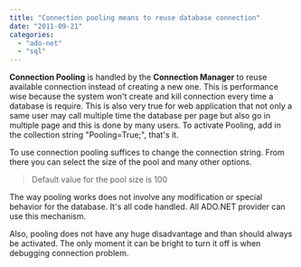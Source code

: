 ```yaml
---
title: "Connection pooling means to reuse database connection"
date: "2011-09-21"
categories: 
  - "ado-net"
  - "sql"
---
```


**Connection Pooling** is handled by the **Connection Manager** to reuse available connection instead of creating a new one. This is performance wise because the system won't create and kill connection every time a database is require. This is also very true for web application that not only a same user may call multiple time the database per page but also go in multiple page and this is done by many users. To activate Pooling, add in the collection string "Pooling=True;", that's it.

To use connection pooling suffices to change the connection string. From there you can select the size of the pool and many other options.

> Default value for the pool size is 100

The way pooling works does not involve any modification or special behavior for the database. It's all code handled. All ADO.NET provider can use this mechanism.

Also, pooling does not have any huge disadvantage and than should always be activated. The only moment it can be bright to turn it off is when debugging connection problem.
